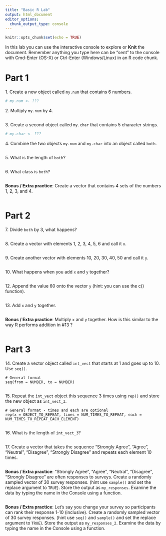 ```yaml
---
title: "Basic R Lab"
output: html_document
editor_options: 
  chunk_output_type: console
---
```


```r
knitr::opts_chunk$set(echo = TRUE)
```


In this lab you can use the interactive console to explore or **Knit** the document. 
Remember anything you type here can be "sent" to the console with Cmd-Enter (OS-X) or Ctrl-Enter (Windows/Linux) in an R code chunk.


# Part 1

1\. Create a new object called `my.num` that contains 6 numbers.

```r
# my.num <- ???
```


2\. Multiply `my.num` by 4.

```r

```


3\. Create a second object called `my.char` that contains 5 character strings.

```r
# my.char <- ???
```


4\. Combine the two objects `my.num` and `my.char` into an object called `both`.

```r

```


5\. What is the length of `both`?

```r

```


6\. What class is `both`?

```r

```


**Bonus / Extra practice**: Create a vector that contains 4 sets of the numbers 1, 2, 3, and 4.

```r

```

# Part 2

7\. Divide `both` by 3, what happens?

```r

```


8\. Create a vector with elements 1, 2, 3, 4, 5, 6 and call it `x`.

```r

```


9\. Create another vector with elements 10, 20, 30, 40, 50 and call it `y`.

```r

```


10\. What happens when you add `x` and `y` together?

```r

```


12\. Append the value 60 onto the vector `y` (hint: you can use the c() function).

```r

```


13\. Add `x` and `y` together.

```r

```


**Bonus / Extra practice**: Multiply `x` and `y` together. How is this similar to the way R performs addition in #13 ?

```r

```


# Part 3

14\. Create a vector object called `int_vect` that starts at 1 and goes up to 10. Use `seq()`.

```
# General format
seq(from = NUMBER, to = NUMBER)
```

```r

```


15\. Repeat the `int_vect` object this sequence 3 times using `rep()` and store the new object as `int_vect_3`.

```
# General format - times and each are optional
rep(x = OBJECT_TO_REPEAT, times = NUM_TIMES_TO_REPEAT, each = NUM_TIMES_TO_REPEAT_EACH_ELEMENT)
```

```r

```


16\. What is the length of `int_vect_3`?

```r

```


17\. Create a vector that takes the sequence "Strongly Agree", "Agree", "Neutral", "Disagree", "Strongly Disagree" and repeats each element 10 times.

```r

```


**Bonus / Extra practice**: "Strongly Agree", "Agree", "Neutral", "Disagree", "Strongly Disagree" are often responses to surveys. Create a randomly sampled vector of 30 survey responses. (hint use `sample()` and set the replace argument to `TRUE`). Store the output as `my_responses`. Examine the data by typing the name in the Console using a function.

```r

```


**Bonus / Extra practice**: Let's say you change your survey so participants can rank their response 1-10 (inclusive). Create a randomly sampled vector of 30 survey responses. (hint use `seq()` and `sample()` and set the replace argument to `TRUE`). Store the output as `my_responses_2`. Examine the data by typing the name in the Console using a function.

```r

```
